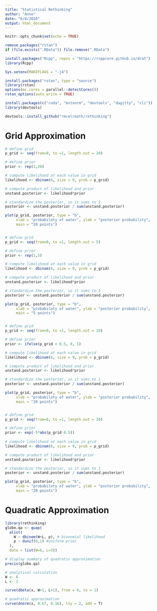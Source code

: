 ```yaml
---
title: "Statistical Rethinking"
author: "Anne"
date: "6/8/2020"
output: html_document
---
```


```r
knitr::opts_chunk$set(echo = TRUE)
```

```r
remove.packages("rstan")
if (file.exists(".RData")) file.remove(".RData")

install.packages("Rcpp", repos = "https://rcppcore.github.io/drat")
library(Rcpp)

Sys.setenv(MAKEFLAGS = "-j4")

install.packages("rstan", type = "source")
library(rstan)
options(mc.cores = parallel::detectCores())
rstan_options(auto_write = TRUE)

install.packages(c("coda", "mvtnorm", "devtools", "dagitty", "cli"))
library(devtools)

devtools::install_github("rmcelreath/rethinking")

```

# Grid Approximation 
```r
# define grid 
p_grid <- seq(from=0, to =1, length.out = 20)

# define prior
prior <- rep(1,20)

# compute likelihood at each value in grid
likelihood <- dbinom(6, size = 9, prob = p_grid)

# compute product of likelihood and prior
unstand.posterior <- likelihood*prior

# standardize the posterior, so it sums to 1
posterior <- unstand.posterior / sum(unstand.posterior)

plot(p_grid, posterior, type = "b", 
     xlab = "probabiloty of water", ylab = "posterior probability", 
     main = "20 points")


# define grid 
p_grid <- seq(from=0, to =1, length.out = 5)

# define prior
prior <- rep(1,5)

# compute likelihood at each value in grid
likelihood <- dbinom(6, size = 9, prob = p_grid)

# compute product of likelihood and prior
unstand.posterior <- likelihood*prior

# standardize the posterior, so it sums to 1
posterior <- unstand.posterior / sum(unstand.posterior)

plot(p_grid, posterior, type = "b", 
     xlab = "probabiloty of water", ylab = "posterior probability", 
     main = "5 points")


# define grid 
p_grid <- seq(from=0, to =1, length.out = 20)

# define prior
prior <- ifelse(p_grid < 0.5, 0, 1)

# compute likelihood at each value in grid
likelihood <- dbinom(6, size = 9, prob = p_grid)

# compute product of likelihood and prior
unstand.posterior <- likelihood*prior

# standardize the posterior, so it sums to 1
posterior <- unstand.posterior / sum(unstand.posterior)

plot(p_grid, posterior, type = "b", 
     xlab = "probabiloty of water", ylab = "posterior probability", 
     main = "20 points")


# define grid 
p_grid <- seq(from=0, to =1, length.out = 20)

# define prior
prior <- exp(-5*abs(p_grid-0.5))
  
# compute likelihood at each value in grid
likelihood <- dbinom(6, size = 9, prob = p_grid)

# compute product of likelihood and prior
unstand.posterior <- likelihood*prior

# standardize the posterior, so it sums to 1
posterior <- unstand.posterior / sum(unstand.posterior)

plot(p_grid, posterior, type = "b", 
     xlab = "probabiloty of water", ylab = "posterior probability", 
     main = "20 points")

```
# Quadratic Approximation

```r
library(rethinking)
globe.qa <- quap(
  alist(
    W ~ dbinom(W+L, p), # bionomial likelihood
    p ~ dunif(0,1) #uniform prior
  ), 
  data = list(W=6, L=3))

# display summary of quadratic approximation
precis(globe.qa)

# analytical calculation 
W <- 6
L <- 3

curve(dbeta(x, W+1, L+1), from = 0, to = 1)

# quadratic approximation
curve(dnorm(x, 0.67, 0.16), lty = 2, add = T)

```


